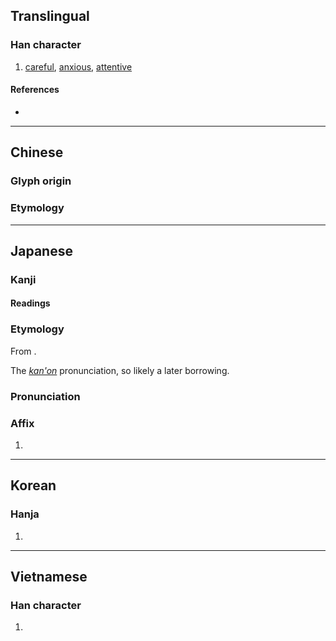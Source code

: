 {{also|殷}}
{{character info/new}}
==Translingual==

===Han character===
{{Han char|rn=61|rad=心|as=10|sn=14|four=77334|canj=HEP|ids=⿱殷心}}

# [[careful]], [[anxious]], [[attentive]]

====References====
* {{Han ref|kx=0397.230|dkj=11045|dj=0736.160|hdz=42334.060|uh=6147|ud=24903|bh=B9FE|bd=47614}}

----

==Chinese==

===Glyph origin===
{{Han etym}}

===Etymology===
{{zh-see|殷|v|hospitality}}

----

==Japanese==

===Kanji===
{{ja-kanji|grade=|rs=心10}}

====Readings====
{{ja-readings
|on=いん
|kun=いた-む, ねんご-ろ
}}

===Etymology===
{{ja-kanjitab|いん|yomi=kanon}}
From {{der|ja|ltc|sort=いん|-}} {{ltc-l|慇}}.

The ''[[漢音#Japanese|kan'on]]'' pronunciation, so likely a later borrowing.

===Pronunciation===
{{ja-pron|いん|y=kanon}}

===Affix===
{{ja-pos|affix|いん}}

# {{only used in|慇懃|tr=ingin|lang=ja||[[courteous]]; [[intimate]]}}

----

==Korean==

===Hanja===
{{ko-hanja|hangeul=은|eumhun=|rv=eun|mr=ŭn|y=un}}

# {{defn|lang=ko|sort=心10}}

----

==Vietnamese==

===Han character===
{{vi-readings|rs=心10|hanviet=ân}}

# {{defn|lang=vi|sort=心10}}